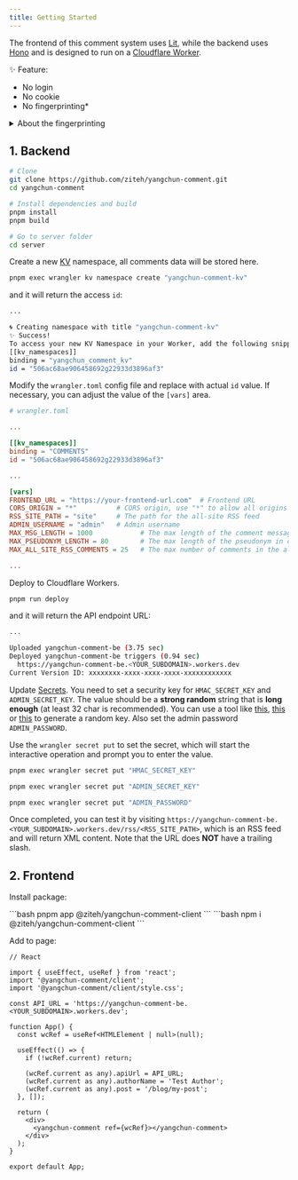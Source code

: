 ```yaml
---
title: Getting Started
---
```



The frontend of this comment system uses [Lit](https://lit.dev/), while the backend uses [Hono](https://hono.dev/) and is designed to run on a [Cloudflare Worker](https://workers.cloudflare.com/).

✨ Feature:

- No login
- No cookie
- No fingerprinting\*

<details>
<summary>About the fingerprinting</summary>

Currently, a **hashed IP** address is used as the key for rate limiting on the backend. It offers a degree of identifiability and traceability, but it is still a little different from browser fingerprinting.

1. people on public networks (like those in cafes, companies, or libraries) may share the same IP.
2. a single person might have different IP addresses due to their ISP's dynamic IP allocation.

Therefore, an IP address cannot truly and uniquely identify a specific user.

In the future, considering using **Proof-of-Work** to prevent malicious traffic and completely avoid hashed IP.

</details>

## 1. Backend

```bash
# Clone
git clone https://github.com/ziteh/yangchun-comment.git
cd yangchun-comment

# Install dependencies and build
pnpm install
pnpm build

# Go to server folder
cd server
```

Create a new [KV][cf-kv] namespace, all comments data will be stored here.

```bash
pnpm exec wrangler kv namespace create "yangchun-comment-kv"
```

and it will return the access `id`:

```bash "506ac68ae906458692g22933d3896af3"
...

🌀 Creating namespace with title "yangchun-comment-kv"
✨ Success!
To access your new KV Namespace in your Worker, add the following snippet to your configuration file:
[[kv_namespaces]]
binding = "yangchun_comment_kv"
id = "506ac68ae906458692g22933d3896af3"
```

Modify the `wrangler.toml` config file and replace with actual `id` value. If necessary, you can adjust the value of the `[vars]` area.

```toml "506ac68ae906458692g22933d3896af3"
# wrangler.toml

...

[[kv_namespaces]]
binding = "COMMENTS"
id = "506ac68ae906458692g22933d3896af3"

...

[vars]
FRONTEND_URL = "https://your-frontend-url.com"  # Frontend URL
CORS_ORIGIN = "*"          # CORS origin, use "*" to allow all origins
RSS_SITE_PATH = "site"     # The path for the all-site RSS feed
ADMIN_USERNAME = "admin"   # Admin username
MAX_MSG_LENGTH = 1000            # The max length of the comment message in characters
MAX_PSEUDONYM_LENGTH = 80        # The max length of the pseudonym in characters
MAX_ALL_SITE_RSS_COMMENTS = 25   # The max number of comments in the all-site RSS feed

...
```

Deploy to Cloudflare Workers.

```bash
pnpm run deploy
```

and it will return the API endpoint URL:

```bash "https://yangchun-comment-be.<YOUR_SUBDOMAIN>.workers.dev"
...

Uploaded yangchun-comment-be (3.75 sec)
Deployed yangchun-comment-be triggers (0.94 sec)
  https://yangchun-comment-be.<YOUR_SUBDOMAIN>.workers.dev
Current Version ID: xxxxxxxx-xxxx-xxxx-xxxx-xxxxxxxxxxxx
```

Update [Secrets][cf-secret]. You need to set a security key for `HMAC_SECRET_KEY` and `ADMIN_SECRET_KEY`. The value should be a **strong random** string that is **long enough** (at least 32 char is recommended). You can use a tool like [this](https://jwtsecrets.com/), [this](https://djecrety.ir/) or [this](https://randomkeygen.com/) to generate a random key. Also set the admin password `ADMIN_PASSWORD`.

Use the `wrangler secret put` to set the secret, which will start the interactive operation and prompt you to enter the value.

```bash
pnpm exec wrangler secret put "HMAC_SECRET_KEY"
```

```bash
pnpm exec wrangler secret put "ADMIN_SECRET_KEY"
```

```bash
pnpm exec wrangler secret put "ADMIN_PASSWORD"
```

Once completed, you can test it by visiting `https://yangchun-comment-be.<YOUR_SUBDOMAIN>.workers.dev/rss/<RSS_SITE_PATH>`, which is an RSS feed and will return XML content. Note that the URL does **NOT** have a trailing slash.

## 2. Frontend

Install package:

<Tabs syncKey="package-manager">
  <TabItem label="pnpm">
```bash
pnpm app @ziteh/yangchun-comment-client
```
  </TabItem>
  <TabItem label="npm">
```bash
npm i @ziteh/yangchun-comment-client
```
  </TabItem>
</Tabs>

Add to page:

```tsx
// React

import { useEffect, useRef } from 'react';
import '@yangchun-comment/client';
import '@yangchun-comment/client/style.css';

const API_URL = 'https://yangchun-comment-be.<YOUR_SUBDOMAIN>.workers.dev';

function App() {
  const wcRef = useRef<HTMLElement | null>(null);

  useEffect(() => {
    if (!wcRef.current) return;

    (wcRef.current as any).apiUrl = API_URL;
    (wcRef.current as any).authorName = 'Test Author';
    (wcRef.current as any).post = '/blog/my-post';
  }, []);

  return (
    <div>
      <yangchun-comment ref={wcRef}></yangchun-comment>
    </div>
  );
}

export default App;
```

[cf-kv]: https://developers.cloudflare.com/kv/
[cf-secret]: https://developers.cloudflare.com/workers/configuration/secrets/
